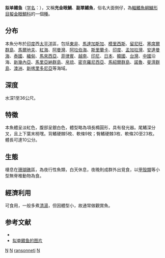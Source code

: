 {{Speciesbox
| taxon = Parapriacanthus ransonneti
| image = glassfish.jpg
| status = NE
| status_system = IUCN
| binomial_authority = [[Steindachner|Steindachner]], 1870
| synonyms = *''Parapempheris argenteus''<br /><small> von Bonde, 1923</small>''
*''Parapriacanthus guentheri''<br /><small> Kluzinger, 1871</small>''
*''Parapriacanthus unwini''<br /><small> Ogilby, 1889</small>''
*''Pempherichthys guentheri''<br /><small> Kluzinger, 1871</small>''
*''Parapriacanthus gunetheri''<br /><small> Kluzinger, 1871</small>''
}}
'''拟单鳍鱼'''（[[学名|学名]]：{{lang|la|''Parapriacanthus ransonneti''}}），又稱'''充金眼鯛'''、'''副單鰭魚'''，俗名大面側仔，為[[輻鰭魚綱|輻鰭魚綱]][[鱸形目|鱸形目]][[擬金眼鯛科|擬金眼鯛科]]的一個[[種|種]]。

==分布==
本魚分布於[[印度|印度]]西[[太平洋|太平洋]]區，包括[[東非|東非]]、[[馬達加斯加|馬達加斯加]]、[[模里西斯|模里西斯]]、[[留尼旺|留尼旺]]、[[塞席爾群島|塞席爾群島]]、[[馬爾地夫|馬爾地夫]]、[[紅海|紅海]]、[[阿曼灣|阿曼灣]]、[[阿拉伯海|阿拉伯海]]、[[斯里蘭卡|斯里蘭卡]]、[[印度|印度]]、[[孟加拉灣|孟加拉灣]]、[[安達曼海|安達曼海]]、[[泰國|泰國]]、[[緬甸|緬甸]]、[[馬來西亞|馬來西亞]]、[[菲律賓|菲律賓]]、[[越南|越南]]、[[印尼|印尼]]、[[日本|日本]]、[[韓國|韓國]]、[[台灣|台灣]]、[[中國|中國]]沿海、[[新幾內亞|新幾內亞]]、[[馬里亞納群島|馬里亞納群島]]、[[帛琉|帛琉]]、[[密克羅尼西亞|密克羅尼西亞]]、[[馬紹爾群島|馬紹爾群島]]、[[諾魯|諾魯]]、[[斐濟群島|斐濟群島]]、[[澳洲|澳洲]]、[[新喀里多尼亞|新喀里多尼亞]]等海域。

==深度==
水深1至36公尺。

==特徵==
本魚體呈淡紅色，腹部呈銀白色，體型略為項長橢圓形，具有發光器。尾鰭深分叉，且上下葉末梢嘿。背鰭硬棘5枚、軟條9枚；臀鰭硬棘3枚、軟條20至23枚。體長可達10公分。

==生態==
棲息在[[珊瑚礁|珊瑚礁]]區，為夜行性魚類，白天休息，夜晚則成群外出覓食，以[[甲殼類|甲殼類]]等小型無脊椎動物為食。

==經濟利用==
可食用，一般多煮[[清湯|清湯]]，但因體型小，故通常做觀賞魚。

==参考文献==
{{reflist}}
* {{TaiBNET| zh=充金眼鯛 | id=382224 | binomial=Parapriacanthus ransonneti | authority=Steindachner, 1870 | var= | accessdate=2013-01-24}}
* [https://fishbase.cn/images/species/Paran_u8.jpg 拟单鳍鱼的图片]
{{Taxonbar|from=Q1838066}}

[[Category:食用鱼|N]]
[[Category:觀賞魚|N]]
[[Category:_拟单鳍鱼属|ransonneti]]
[[Category:1870年描述的鱼类|N]]